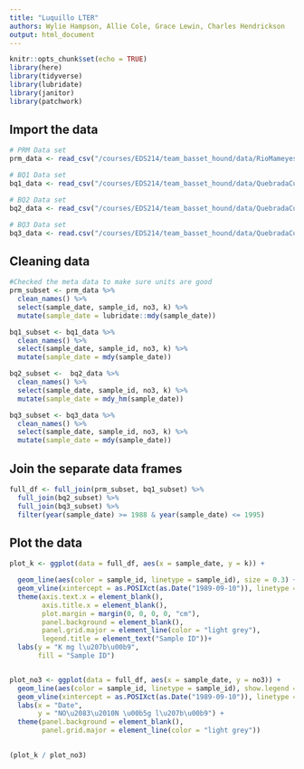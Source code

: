 ```yaml
---
title: "Luquillo LTER"
authors: Wylie Hampson, Allie Cole, Grace Lewin, Charles Hendrickson
output: html_document
---
```


```r
knitr::opts_chunk$set(echo = TRUE)
library(here)
library(tidyverse)
library(lubridate)
library(janitor)
library(patchwork)
```

## Import the data

```r
# PRM Data set
prm_data <- read_csv("/courses/EDS214/team_basset_hound/data/RioMameyesPuenteRoto.csv", na = "-9999")

# BQ1 Data set
bq1_data <- read_csv("/courses/EDS214/team_basset_hound/data/QuebradaCuenca1-Bisley.csv", na = "-9999")

# BQ2 Data set
bq2_data <- read_csv("/courses/EDS214/team_basset_hound/data/QuebradaCuenca2-Bisley.csv", na = "-9999")

# BQ3 Data set
bq3_data <- read.csv("/courses/EDS214/team_basset_hound/data/QuebradaCuenca3-Bisley.csv", na = "-9999")

```

## Cleaning data

```r
#Checked the meta data to make sure units are good 
prm_subset <- prm_data %>% 
  clean_names() %>% 
  select(sample_date, sample_id, no3, k) %>% 
  mutate(sample_date = lubridate::mdy(sample_date))

bq1_subset <- bq1_data %>% 
  clean_names() %>% 
  select(sample_date, sample_id, no3, k) %>% 
  mutate(sample_date = mdy(sample_date))

bq2_subset <-  bq2_data %>% 
  clean_names() %>% 
  select(sample_date, sample_id, no3, k) %>% 
  mutate(sample_date = mdy_hm(sample_date))

bq3_subset <- bq3_data %>% 
  clean_names() %>% 
  select(sample_date, sample_id, no3, k) %>% 
  mutate(sample_date = mdy(sample_date))

```

## Join the separate data frames

```r
full_df <- full_join(prm_subset, bq1_subset) %>% 
  full_join(bq2_subset) %>% 
  full_join(bq3_subset) %>% 
  filter(year(sample_date) >= 1988 & year(sample_date) <= 1995)
```

## Plot the data

```r
plot_k <- ggplot(data = full_df, aes(x = sample_date, y = k)) +

  geom_line(aes(color = sample_id, linetype = sample_id), size = 0.3) + 
  geom_vline(xintercept = as.POSIXct(as.Date("1989-09-10")), linetype = 4) + 
  theme(axis.text.x = element_blank(),
        axis.title.x = element_blank(),
        plot.margin = margin(0, 0, 0, 0, "cm"), 
        panel.background = element_blank(), 
        panel.grid.major = element_line(color = "light grey"), 
        legend.title = element_text("Sample ID"))+
  labs(y = "K mg l\u207b\u00b9", 
       fill = "Sample ID")


plot_no3 <- ggplot(data = full_df, aes(x = sample_date, y = no3)) +
  geom_line(aes(color = sample_id, linetype = sample_id), show.legend = FALSE, size = 0.3) + 
  geom_vline(xintercept = as.POSIXct(as.Date("1989-09-10")), linetype = 4) +
  labs(x = "Date", 
       y = "NO\u2083\u2010N \u00b5g l\u207b\u00b9") + 
  theme(panel.background = element_blank(), 
        panel.grid.major = element_line(color = "light grey")) 
  

(plot_k / plot_no3) 
  
```


